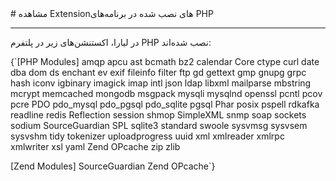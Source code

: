 

<Layout>
<Head>
<title>مستندات مشاهده اکستنشن‌های نصب شده در PHP - لیارا</title>
<meta property="og:title" content="مستندات خدمات رایانش ابری لیارا" />
<meta property="og:description" content="مستندات مربوط به مشاهده اکستنشن‌های نصب شده در پلتفرم PHP در لیارا"  />
<meta property="og:image" content="https://files.liara.ir/liara/logos/liara-poster.jpg" />
</Head>
# مشاهده Extension‌های نصب شده در برنامه‌های PHP
<hr className="mb-2" />

در لیارا، اکستنشن‌های زیر در پلتفرم PHP نصب شده‌اند:
<div className='h-2' />
<div dir='ltr'>
    <Highlight className="config">
        {`[PHP Modules]
amqp
apcu
ast
bcmath
bz2
calendar
Core
ctype
curl
date
dba
dom
ds
enchant
ev
exif
fileinfo
filter
ftp
gd
gettext
gmp
gnupg
grpc
hash
iconv
igbinary
imagick
imap
intl
json
ldap
libxml
mailparse
mbstring
mcrypt
memcached
mongodb
msgpack
mysqli
mysqlnd
openssl
pcntl
pcov
pcre
PDO
pdo_mysql
pdo_pgsql
pdo_sqlite
pgsql
Phar
posix
pspell
rdkafka
readline
redis
Reflection
session
shmop
SimpleXML
snmp
soap
sockets
sodium
SourceGuardian
SPL
sqlite3
standard
swoole
sysvmsg
sysvsem
sysvshm
tidy
tokenizer
uploadprogress
uuid
xml
xmlreader
xmlrpc
xmlwriter
xsl
yaml
Zend OPcache
zip
zlib

[Zend Modules]
SourceGuardian
Zend OPcache`}        
    </Highlight>
</div>


</Layout>
